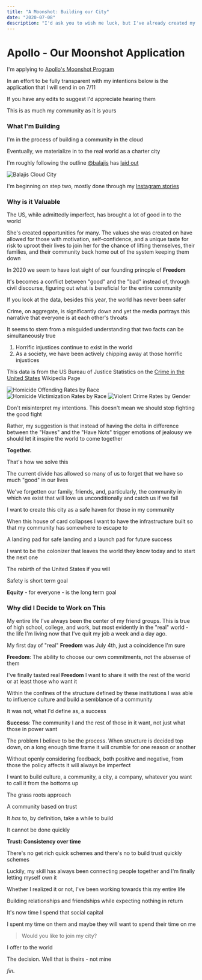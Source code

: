 ```yaml
---
title: "A Moonshot: Building our City"
date: "2020-07-08"
description: "I'd ask you to wish me luck, but I've already created my own"
---
```


# Apollo - Our Moonshot Application

I'm applying to [Apollo's Moonshot Program](https://apolloprojects.com/)

In an effort to be fully transparent with my intentions below is the application that I will send in on 7/11

If you have any edits to suggest I'd appreciate hearing them

This is as much my community as it is yours

### What I'm Building

I'm in the process of building a community in the cloud

Eventually, we materialize in to the real world as a charter city

I'm roughly following the outline [@balajis](https://twitter.com/balajis) has [laid out](https://twitter.com/balajis/status/1269178671086006273)

![Balajis Cloud City](./balajis_cloud_city.png)

I'm beginning on step two, mostly done through my [Instagram stories](https://www.instagram.com/francistogram/)

### Why is it Valuable

The US, while admittedly imperfect, has brought a lot of good in to the world

She's created opportunities for many. The values she was created on have allowed for those with motivation, self-confidence, and a unique taste for risk to uproot their lives to join her for the chance of lifting themselves, their families, and their community back home out of the system keeping them down

In 2020 we seem to have lost sight of our founding princple of **Freedom**

It's becomes a conflict between "good" and the "bad" instead of, through civil discourse, figuring out what is beneficial for the entire community

If you look at the data, besides this year, the world has never been safer

Crime, on aggregate, is significantly down and yet the media portrays this narrative that everyone is at each other's throats

It seems to stem from a misguided understanding that two facts can be simultaneously true

1. Horrific injustices continue to exist in the world
2. As a society, we have been actively chipping away at those horrific injustices

This data is from the US Bureau of Justice Statistics on the [Crime in the United States](https://en.wikipedia.org/wiki/Crime_in_the_United_States) Wikipedia Page

![Homicide Offending Rates by Race](./homicide_offending_rates_by_race.png)
![Homicide Victimization Rates by Race](./homicide_victimization_rates_by_race.png)
![Violent Crime Rates by Gender](./violent_crime_rates_by_gender.png)

Don't misinterpret my intentions. This doesn't mean we should stop fighting the good fight

Rather, my suggestion is that instead of having the delta in difference between the "Haves" and the "Have Nots" trigger emotions of jealousy we should let it inspire the world to come together

**Together.**

That's how we solve this

The current divide has allowed so many of us to forget that we have so much "good" in our lives

We've forgetten our family, friends, and, particularly, the community in which we exist that will love us unconditionally and catch us if we fall

I want to create this city as a safe haven for those in my community

When this house of card collapses I want to have the infrastructure built so that my community has somewhere to escape to

A landing pad for safe landing and a launch pad for future success

I want to be the colonizer that leaves the world they know today and to start the next one

The rebirth of the United States if you will

Safety is short term goal

**Equity** - for everyone - is the long term goal

### Why did I Decide to Work on This

My entire life I've always been the center of my friend groups. This is true of high school, college, and work, but most evidently in the "real" world - the life I'm living now that I've quit my job a week and a day ago.

My first day of "real" **Freedom** was July 4th, just a coincidence I'm sure

**Freedom**: The ability to choose our own commitments, not the absense of them

I've finally tasted real **Freedom** I want to share it with the rest of the world or at least those who want it

Within the confines of the structure defined by these institutions I was able to influence culture and build a semblance of a community

It was not, what I'd define as, a success

**Success**: The community I and the rest of those in it want, not just what those in power want

The problem I believe to be the process. When structure is decided top down, on a long enough time frame it will crumble for one reason or another

Without openly considering feedback, both positive and negative, from those the policy affects it will always be imperfect

I want to build culture, a community, a city, a company, whatever you want to call it from the bottoms up

The grass roots approach

A community based on trust

It _has_ to, by definition, take a while to build

It cannot be done quickly

**Trust: Consistency over time**

There's no get rich quick schemes and there's no to build trust quickly schemes

Luckily, my skill has always been connecting people together and I'm finally letting myself own it

Whether I realized it or not, I've been working towards this my entire life

Building relationships and friendships while expecting nothing in return

It's now time I spend that social capital

I spent my time on them and maybe they will want to spend their time on me

> Would you like to join my city?

I offer to the world

The decision. Well that is theirs - not mine

_fin._
